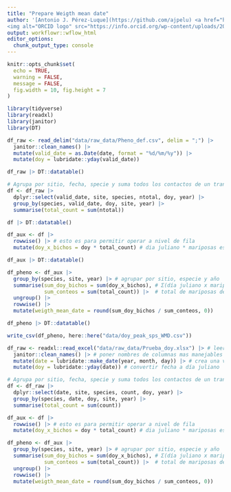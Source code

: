 ```yaml
---
title: "Prepare Weigth mean date"
author: '[Antonio J. Pérez-Luque](https://github.com/ajpelu) <a href="https://orcid.org/0000-0002-1747-0469" target="orcid.widget">
<img alt="ORCID logo" src="https://info.orcid.org/wp-content/uploads/2019/11/orcid_16x16.png" width="16" height="16" /></a>'
output: workflowr::wflow_html
editor_options:
  chunk_output_type: console
---
```


```r
knitr::opts_chunk$set(
  echo = TRUE,
  warning = FALSE,
  message = FALSE,
  fig.width = 10, fig.height = 7
)
```


```r
library(tidyverse)
library(readxl)
library(janitor)
library(DT)
```

```r
df_raw <- read_delim("data/raw_data/Pheno_def.csv", delim = ";") |> 
  janitor::clean_names() |> 
  mutate(valid_date = as.Date(date, format = "%d/%m/%y")) |> 
  mutate(doy = lubridate::yday(valid_date))
```

```r
df_raw |> DT::datatable()
```


```r
# Agrupa por sitio, fecha, specie y suma todos los contactos de un transecto (los tramos)
df <- df_raw |> 
  dplyr::select(valid_date, site, species, ntotal, doy, year) |> 
  group_by(species, valid_date, doy, site, year) |> 
  summarise(total_count = sum(ntotal))
```

```r
df |> DT::datatable()
```

```r
df_aux <- df |> 
  rowwise() |> # esto es para permitir operar a nivel de fila 
  mutate(doy_x_bichos = doy * total_count) # dia juliano * mariposas ese día 

df_aux |> DT::datatable()
```


```r
df_pheno <- df_aux |> 
  group_by(species, site, year) |> # agrupar por sitio, especie y año 
  summarise(sum_doy_bichos = sum(doy_x_bichos), # Σ(día juliano x mariposas que se contabilizan ese día)
            sum_conteos = sum(total_count)) |>  # total de mariposas de la especie x que se han contabilizado este año:
  ungroup() |> 
  rowwise() |> 
  mutate(weigth_mean_date = round(sum_doy_bichos / sum_conteos, 0))

df_pheno |> DT::datatable()

write_csv(df_pheno, here::here("data/doy_peak_sps_WMD.csv"))
```



```r
df_raw <- readxl::read_excel("data/raw_data/Prueba_doy.xlsx") |> # leer el archivo
  janitor::clean_names() |> # poner nombres de columnas mas manejables
  mutate(date = lubridate::make_date(year, month, day)) |> # crea una variable que combine año, mes y día. 
  mutate(doy = lubridate::yday(date)) # convertir fecha a día juliano 

# Agrupa por sitio, fecha, specie y suma todos los contactos de un transecto (los tramos)
df <- df_raw |> 
  dplyr::select(date, site, species, count, doy, year) |> 
  group_by(species, date, doy, site, year) |> 
  summarise(total_count = sum(count))

df_aux <- df |> 
  rowwise() |> # esto es para permitir operar a nivel de fila 
  mutate(doy_x_bichos = doy * total_count) # dia juliano * mariposas ese día 

df_pheno <- df_aux |> 
  group_by(species, site, year) |> # agrupar por sitio, especie y año 
  summarise(sum_doy_bichos = sum(doy_x_bichos), # Σ(día juliano x mariposas que se contabilizan ese día)
            sum_conteos = sum(total_count)) |>  # total de mariposas de la especie x que se han contabilizado este año:
  ungroup() |> 
  rowwise() |> 
  mutate(weigth_mean_date = round(sum_doy_bichos / sum_conteos, 0))

```




